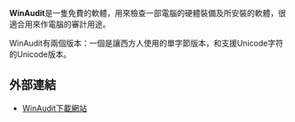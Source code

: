 '''WinAudit'''是一隻免費的軟體，用來檢查一部電腦的硬體裝備及所安裝的軟體，很適合用來作電腦的審計用途。

WinAudit有兩個版本：一個是讓西方人使用的單字節版本，和支援Unicode字符的Unicode版本。

== 外部連結 ==
* [http://www.pxserver.com/WinAudit.htm WinAudit下載網站] {{Wayback|url=http://www.pxserver.com/WinAudit.htm |date=20220412011448 }}
{{软件小作品}}